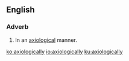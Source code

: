 ==English==

===Adverb===
{{en-adv}}

# In an [[axiological]] manner.

[[ko:axiologically]]
[[io:axiologically]]
[[ku:axiologically]]